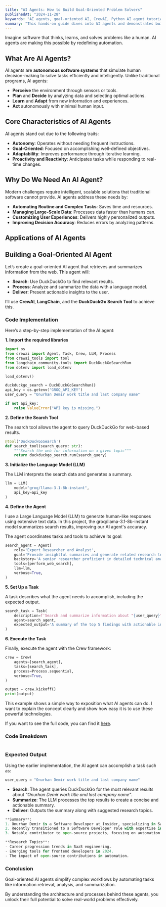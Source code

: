 ```yaml
---
title: "AI Agents: How to Build Goal-Oriented Problem Solvers"
publishedAt: "2024-11-28"
keywords: "AI agents, goal-oriented AI, CrewAI, Python AI agent tutorial, AI automation, LangChain, DuckDuckGo search, AI agent tutorial with Python"
summary: "This hands-on guide dives into AI agents and demonstrates building a goal-oriented agent to automate tasks."
---
```


Imagine software that thinks, learns, and solves problems like a human. AI agents are making this possible by redefining automation.

## What Are AI Agents?

AI agents are **autonomous software systems** that simulate human decision-making to solve tasks efficiently and intelligently. Unlike traditional programs, AI agents:

- **Perceive** the environment through sensors or tools.
- **Plan** and **Decide** by analyzing data and selecting optimal actions.
- **Learn** and **Adapt** from new information and experiences.
- **Act** autonomously with minimal human input.

## Core Characteristics of AI Agents

AI agents stand out due to the following traits:

- **Autonomy**: Operates without needing frequent instructions.
- **Goal-Oriented**: Focused on accomplishing well-defined objectives.
- **Adaptability**: Improves performance through iterative learning.
- **Proactivity and Reactivity**: Anticipates tasks while responding to real-time changes.

## Why Do We Need An AI Agent?

Modern challenges require intelligent, scalable solutions that traditional software cannot provide. AI agents address these needs by:

- **Automating Routine and Complex Tasks**: Saves time and resources.
- **Managing Large-Scale Data**: Processes data faster than humans can.
- **Customizing User Experiences**: Delivers highly personalized outputs.
- **Improving Decision Accuracy**: Reduces errors by analyzing patterns.

## Applications of AI Agents

<Table
  data={{
    headers: ["Domain", "Applications", "Benefits"],
    rows: [
      [
        "Business Intelligence",
        "Market research, Competitive analysis, Predictive financial modeling",
        "Data-driven decisions, Market insights, Risk management",
      ],
      [
        "Customer Service",
        "24/7 intelligent chatbots, Personalized support, Automated problem resolution",
        "Improved response times, Cost reduction, Enhanced customer satisfaction",
      ],
      [
        "Healthcare",
        "Medical diagnosis assistance, Patient monitoring, Treatment recommendation systems",
        "Better patient outcomes, Reduced errors, Efficient care delivery",
      ],
      [
        "Research and Academia",
        "Literature review, Data analysis, Hypothesis generation",
        "Accelerated research, Comprehensive analysis, Novel insights",
      ],
      [
        "Personal Productivity",
        "Task management, Information research, Personal scheduling",
        "Time savings, Better organization, Optimized workflows",
      ],
    ],
  }}
/>

## Building a Goal-Oriented AI Agent

Let’s create a goal-oriented AI agent that retrieves and summarizes information from the web. This agent will:

- **Search**: Use DuckDuckGo to find relevant results.
- **Process**: Analyze and summarize the data with a language model.
- **Deliver**: Present actionable insights to the user.

I’ll use **CrewAI**, **LangChain**, and the **DuckDuckGo Search Tool** to achieve this.

### Code Implementation

Here’s a step-by-step implementation of the AI agent:

**1. Import the required libraries**

```python
import os
from crewai import Agent, Task, Crew, LLM, Process
from crewai_tools import tool
from langchain_community.tools import DuckDuckGoSearchRun
from dotenv import load_dotenv

load_dotenv()

duckduckgo_search = DuckDuckGoSearchRun()
api_key = os.getenv("GROQ_API_KEY")
user_query = "Onurhan Demir work title and last company name"

if not api_key:
    raise ValueError("API key is missing.")
```

**2. Define the Search Tool**

The search tool allows the agent to query DuckDuckGo for web-based results.

```python
@tool('DuckDuckGoSearch')
def search_tool(search_query: str):
    """Search the web for information on a given topic"""
    return duckduckgo_search.run(search_query)
```

**3. Initialize the Language Model (LLM)**

The LLM interprets the search data and generates a summary.

```python
llm = LLM(
    model="groq/llama-3.1-8b-instant",
    api_key=api_key
)
```

**4. Define the Agent**

I use a Large Language Model (LLM) to generate human-like responses using extensive text data. In this project, the groq/llama-3.1-8b-instant model summarizes search results, improving our AI agent's accuracy.

The agent coordinates tasks and tools to achieve its goal:

```python
search_agent = Agent(
    role='Expert Researcher and Analyst',
    goal='Provide insightful summaries and generate related research topics using English sources.',
    backstory='A senior researcher proficient in detailed technical analysis.',
    tools=[perform_web_search],
    llm=llm,
    verbose=True,
)
```

**5. Set Up a Task**

A task describes what the agent needs to accomplish, including the expected output.

```python
search_task = Task(
    description=f'Search and summarize information about "{user_query}".',
    agent=search_agent,
    expected_output='A summary of the top 5 findings with actionable insights.'
)
```

**6. Execute the Task**

Finally, execute the agent with the Crew framework:

```python
crew = Crew(
    agents=[search_agent],
    tasks=[search_task],
    process=Process.sequential,
    verbose=True,
)

output = crew.kickoff()
print(output)
```

<Callout>
  This example shows a simple way to exposition what AI agents can do. I want to
  explain the concept clearly and show how easy it is to use these powerful
  technologies.
</Callout>

If you want to see the full code, you can find it [here](https://gist.github.com/onurhan1337/cf8a706059362bec100aecf8685a6eef).

### Code Breakdown

<Table
  data={{
    headers: ["Component", "Purpose", "What It Does"],
    rows: [
      [
        "Search Tool",
        "Fetch information from DuckDuckGo",
        "Queries the web for relevant data.",
      ],
      [
        "LLM",
        "Analyze and summarize results",
        "Processes search data to create meaningful outputs.",
      ],
      [
        "Agent",
        "Define behavior, tools, and goals",
        "Acts as the central decision-maker using tools and models.",
      ],
      [
        "Task",
        "Specify the job description and expectations",
        "Guides the agent in producing structured outputs.",
      ],
      [
        "Crew",
        "Orchestrate agents and tasks",
        "Manages execution and ensures all steps are completed in sequence.",
      ],
    ],
  }}
/>

### Expected Output

Using the earlier implementation, the AI agent can accomplish a task such as:

```python
user_query = "Onurhan Demir work title and last company name"
```

- **Search**: The agent queries DuckDuckGo for the most relevant results about _"Onurhan Demir work title and last company name"_.
- **Summarize**: The LLM processes the top results to create a concise and actionable summary.
- **Deliver**: Outputs the summary along with suggested research topics.

```python
**Summary**:
1. Onurhan Demir is a Software Developer at Insider, specializing in SaaS products. Source: useinsider.com
2. Recently transitioned to a Software Developer role with expertise in frontend technologies. Source: linkedin.com/in/onurhan-demir
3. Notable contributor to open-source projects, focusing on automation tools. Source: github.com/onurhan1337

**Research Topics**:
- Career progression trends in SaaS engineering.
- Emerging tools for frontend developers in 2024.
- The impact of open-source contributions in automation.
```

### Conclusion

Goal-oriented AI agents simplify complex workflows by automating tasks like information retrieval, analysis, and summarization.

By understanding the architecture and processes behind these agents, you unlock their full potential to solve real-world problems effectively.

<BuyMeACoffee username="onurhan" />
